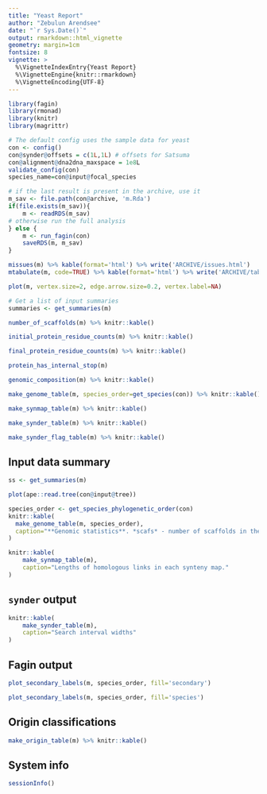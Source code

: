 ```yaml
---
title: "Yeast Report"
author: "Zebulun Arendsee"
date: "`r Sys.Date()`"
output: rmarkdown::html_vignette
geometry: margin=1cm
fontsize: 8
vignette: >
  %\VignetteIndexEntry{Yeast Report}
  %\VignetteEngine{knitr::rmarkdown}
  %\VignetteEncoding{UTF-8}
---
```


```r
library(fagin)
library(rmonad)
library(knitr)
library(magrittr)

# The default config uses the sample data for yeast
con <- config()
con@synder@offsets = c(1L,1L) # offsets for Satsuma
con@alignment@dna2dna_maxspace = 1e8L
validate_config(con)
species_name=con@input@focal_species

# if the last result is present in the archive, use it
m_sav <- file.path(con@archive, 'm.Rda')
if(file.exists(m_sav)){
    m <- readRDS(m_sav)
# otherwise run the full analysis
} else {
    m <- run_fagin(con)
    saveRDS(m, m_sav)
}

missues(m) %>% kable(format='html') %>% write('ARCHIVE/issues.html')
mtabulate(m, code=TRUE) %>% kable(format='html') %>% write('ARCHIVE/table.html')
```

```r
plot(m, vertex.size=2, edge.arrow.size=0.2, vertex.label=NA)
```

```r
# Get a list of input summaries
summaries <- get_summaries(m)
```

```r
number_of_scaffolds(m) %>% knitr::kable()
```

```r
initial_protein_residue_counts(m) %>% knitr::kable()
```

```r
final_protein_residue_counts(m) %>% knitr::kable()
```

```r
protein_has_internal_stop(m)
```

```r
genomic_composition(m) %>% knitr::kable()
```

```r
make_genome_table(m, species_order=get_species(con)) %>% knitr::kable()
```

```r
make_synmap_table(m) %>% knitr::kable()
```

```r
make_synder_table(m) %>% knitr::kable()
```

```r
make_synder_flag_table(m) %>% knitr::kable()
```



## Input data summary

```r
ss <- get_summaries(m)
```

```r
plot(ape::read.tree(con@input@tree))
```

```r
species_order <- get_species_phylogenetic_order(con)
knitr::kable(
  make_genome_table(m, species_order),
  caption="**Genomic statistics**. *scafs* - number of scaffolds in the genome. *bases* - total number of bases in the genome. *prots* - total number of protein coding models. *GC* - the percent of G and C nucleotides in the genome. *oddstart* - number of coding sequences that do not begin with M. *oddstop* - number of coding sequences that do not end with a stop (\\*). *p_N* - number of unknown nucleotides (N) in the genome. *n_stop* - number of coding sequences with an internal stop."
)
```

```r
knitr::kable(
    make_synmap_table(m),
    caption="Lengths of homologous links in each synteny map."
)
```

## `synder` output

```r
knitr::kable(
    make_synder_table(m),
    caption="Search interval widths"
)
```

## Fagin output

```r
plot_secondary_labels(m, species_order, fill='secondary')
```

```r
plot_secondary_labels(m, species_order, fill='species')
```

## Origin classifications

```r
make_origin_table(m) %>% knitr::kable()
```

## System info

```r
sessionInfo()
```
